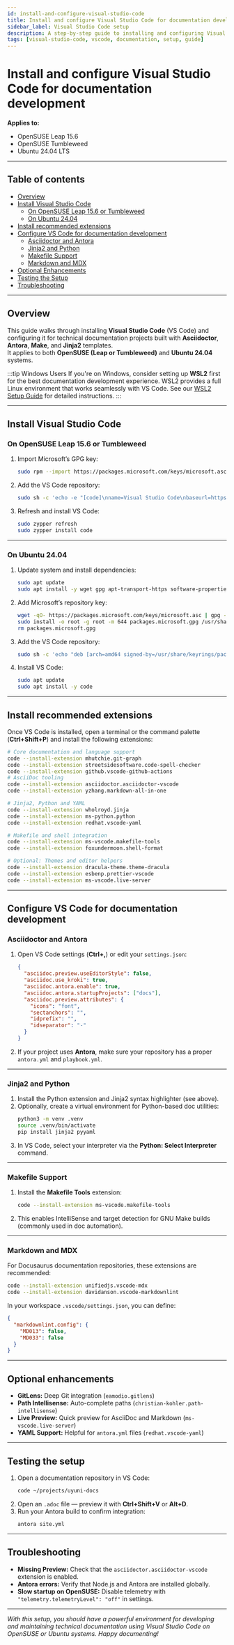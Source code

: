 ```yaml
---
id: install-and-configure-visual-studio-code
title: Install and configure Visual Studio Code for documentation development
sidebar_label: Visual Studio Code setup
description: A step-by-step guide to installing and configuring Visual Studio Code for technical writing and documentation toolchains.
tags: [visual-studio-code, vscode, documentation, setup, guide]
---
```


# Install and configure Visual Studio Code for documentation development

**Applies to:**  
- OpenSUSE Leap 15.6
- OpenSUSE Tumbleweed  
- Ubuntu 24.04 LTS  

---

## Table of contents
- [Overview](#overview)
- [Install Visual Studio Code](#install-visual-studio-code)
  - [On OpenSUSE Leap 15.6 or Tumbleweed](#on-opensuse-leap-156-or-tumbleweed)
  - [On Ubuntu 24.04](#on-ubuntu-2404)
- [Install recommended extensions](#install-recommended-extensions)
- [Configure VS Code for documentation development](#configure-vs-code-for-documentation-development)
  - [Asciidoctor and Antora](#asciidoctor-and-antora)
  - [Jinja2 and Python](#jinja2-and-python)
  - [Makefile Support](#makefile-support)
  - [Markdown and MDX](#markdown-and-mdx)
- [Optional Enhancements](#optional-enhancements)
- [Testing the Setup](#testing-the-setup)
- [Troubleshooting](#troubleshooting)

---

## Overview

This guide walks through installing **Visual Studio Code** (VS Code) and configuring it for technical documentation projects built with **Asciidoctor**, **Antora**, **Make**, and **Jinja2** templates.  
It applies to both **OpenSUSE (Leap or Tumbleweed)** and **Ubuntu 24.04** systems.

:::tip Windows Users
If you're on Windows, consider setting up **WSL2** first for the best documentation development experience. WSL2 provides a full Linux environment that works seamlessly with VS Code. See our [WSL2 Setup Guide](/docs/Guides/Uyuni-MLM-toolchain/Deployment-and-Installation/Set-Up-WSL2-for-Documentation-Development) for detailed instructions.
:::

---

## Install Visual Studio Code

### On OpenSUSE Leap 15.6 or Tumbleweed

1. Import Microsoft’s GPG key:
   ```bash
   sudo rpm --import https://packages.microsoft.com/keys/microsoft.asc
   ```

2. Add the VS Code repository:
   ```bash
   sudo sh -c 'echo -e "[code]\nname=Visual Studio Code\nbaseurl=https://packages.microsoft.com/yumrepos/vscode\nenabled=1\ntype=rpm-md\ngpgcheck=1\ngpgkey=https://packages.microsoft.com/keys/microsoft.asc" > /etc/zypp/repos.d/vscode.repo'
   ```

3. Refresh and install VS Code:
   ```bash
   sudo zypper refresh
   sudo zypper install code
   ```

---

### On Ubuntu 24.04

1. Update system and install dependencies:
   ```bash
   sudo apt update
   sudo apt install -y wget gpg apt-transport-https software-properties-common
   ```

2. Add Microsoft’s repository key:
   ```bash
   wget -qO- https://packages.microsoft.com/keys/microsoft.asc | gpg --dearmor > packages.microsoft.gpg
   sudo install -o root -g root -m 644 packages.microsoft.gpg /usr/share/keyrings/
   rm packages.microsoft.gpg
   ```

3. Add the VS Code repository:
   ```bash
   sudo sh -c 'echo "deb [arch=amd64 signed-by=/usr/share/keyrings/packages.microsoft.gpg] https://packages.microsoft.com/repos/code stable main" > /etc/apt/sources.list.d/vscode.list'
   ```

4. Install VS Code:
   ```bash
   sudo apt update
   sudo apt install -y code
   ```

---

## Install recommended extensions

Once VS Code is installed, open a terminal or the command palette (**Ctrl+Shift+P**) and install the following extensions:

```bash
# Core documentation and language support
code --install-extension mhutchie.git-graph
code --install-extension streetsidesoftware.code-spell-checker
code --install-extension github.vscode-github-actions
# AsciiDoc tooling
code --install-extension asciidoctor.asciidoctor-vscode
code --install-extension yzhang.markdown-all-in-one

# Jinja2, Python and YAML 
code --install-extension wholroyd.jinja
code --install-extension ms-python.python
code --install-extension redhat.vscode-yaml

# Makefile and shell integration
code --install-extension ms-vscode.makefile-tools
code --install-extension foxundermoon.shell-format

# Optional: Themes and editor helpers
code --install-extension dracula-theme.theme-dracula
code --install-extension esbenp.prettier-vscode
code --install-extension ms-vscode.live-server
```

---

## Configure VS Code for documentation development

### Asciidoctor and Antora

1. Open VS Code settings (**Ctrl+,**) or edit your `settings.json`:
   ```json
   {
     "asciidoc.preview.useEditorStyle": false,
     "asciidoc.use_kroki": true,
     "asciidoc.antora.enable": true,
     "asciidoc.antora.startupProjects": ["docs"],
     "asciidoc.preview.attributes": {
       "icons": "font",
       "sectanchors": "",
       "idprefix": "",
       "idseparator": "-"
     }
   }
   ```

2. If your project uses **Antora**, make sure your repository has a proper `antora.yml` and `playbook.yml`.

---

### Jinja2 and Python

1. Install the Python extension and Jinja2 syntax highlighter (see above).  
2. Optionally, create a virtual environment for Python-based doc utilities:
   ```bash
   python3 -m venv .venv
   source .venv/bin/activate
   pip install jinja2 pyyaml
   ```
3. In VS Code, select your interpreter via the **Python: Select Interpreter** command.

---

### Makefile Support

1. Install the **Makefile Tools** extension:
   ```bash
   code --install-extension ms-vscode.makefile-tools
   ```

2. This enables IntelliSense and target detection for GNU Make builds (commonly used in doc automation).

---

### Markdown and MDX

For Docusaurus documentation repositories, these extensions are recommended:

```bash
code --install-extension unifiedjs.vscode-mdx
code --install-extension davidanson.vscode-markdownlint
```

In your workspace `.vscode/settings.json`, you can define:
```json
{
  "markdownlint.config": {
    "MD013": false,
    "MD033": false
  }
}
```

---

## Optional enhancements

- **GitLens:** Deep Git integration (`eamodio.gitlens`)
- **Path Intellisense:** Auto-complete paths (`christian-kohler.path-intellisense`)
- **Live Preview:** Quick preview for AsciiDoc and Markdown (`ms-vscode.live-server`)
- **YAML Support:** Helpful for `antora.yml` files (`redhat.vscode-yaml`)

---

## Testing the setup

1. Open a documentation repository in VS Code:
   ```bash
   code ~/projects/uyuni-docs
   ```
2. Open an `.adoc` file — preview it with **Ctrl+Shift+V** or **Alt+D**.  
3. Run your Antora build to confirm integration:
   ```bash
   antora site.yml
   ```

---

## Troubleshooting

- **Missing Preview:** Check that the `asciidoctor.asciidoctor-vscode` extension is enabled.
- **Antora errors:** Verify that Node.js and Antora are installed globally.
- **Slow startup on OpenSUSE:** Disable telemetry with `"telemetry.telemetryLevel": "off"` in settings.

---
*With this setup, you should have a powerful environment for developing and maintaining technical documentation using Visual Studio Code on OpenSUSE or Ubuntu systems. Happy documenting!*
